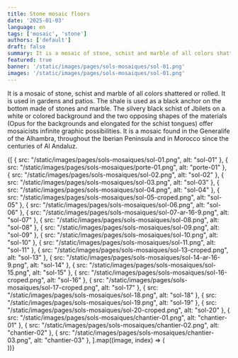 ```yaml
---
title: Stone mosaic floors
date: '2025-01-03'
language: en
tags: ['mosaic', 'stone']
authors: ['default']
draft: false
summary: It is a mosaic of stone, schist and marble of all colors shattered or rolled...
featured: true
banner: '/static/images/pages/sols-mosaiques/sol-01.png'
images: '/static/images/pages/sols-mosaiques/sol-01.png'
---
```

It is a mosaic of stone, schist and marble of all colors shattered or rolled. It is used in gardens and patios. The shale is used as a black anchor on the bottom made of stones and marble. The silvery black schist of Jbilets on a white or colored background and the two opposing shapes of the materials (Opus for the backgrounds and elongated for the schist tongues) offer mosaicists infinite graphic possibilities. It is a mosaic found in the Generalife of the Alhambra, throughout the Iberian Peninsula and in Morocco since the centuries of Al Andaluz.

<div className="grid grid-cols-1 md:grid-cols-2 lg:grid-cols-3 gap-2">
  {[
    { src: "/static/images/pages/sols-mosaiques/sol-01.png", alt: "sol-01" },
    { src: "/static/images/pages/sols-mosaiques/porte-01.png", alt: "porte-01" },
    { src: "/static/images/pages/sols-mosaiques/sol-02.png", alt: "sol-02" },
    { src: "/static/images/pages/sols-mosaiques/sol-03.png", alt: "sol-03" },
    { src: "/static/images/pages/sols-mosaiques/sol-04.png", alt: "sol-04" },
    { src: "/static/images/pages/sols-mosaiques/sol-05-croped.png", alt: "sol-05" },
    { src: "/static/images/pages/sols-mosaiques/sol-06.png", alt: "sol-06" },
    { src: "/static/images/pages/sols-mosaiques/sol-07-ar-16-9.png", alt: "sol-07" },
    { src: "/static/images/pages/sols-mosaiques/sol-08.png", alt: "sol-08" },
    { src: "/static/images/pages/sols-mosaiques/sol-09.png", alt: "sol-09" },
    { src: "/static/images/pages/sols-mosaiques/sol-10.png", alt: "sol-10" },
    { src: "/static/images/pages/sols-mosaiques/sol-11.png", alt: "sol-11" },
    { src: "/static/images/pages/sols-mosaiques/sol-13-croped.png", alt: "sol-13" },
    { src: "/static/images/pages/sols-mosaiques/sol-14-ar-16-9.png", alt: "sol-14" },
    { src: "/static/images/pages/sols-mosaiques/sol-15.png", alt: "sol-15" },
    { src: "/static/images/pages/sols-mosaiques/sol-16-croped.png", alt: "sol-16" },
    { src: "/static/images/pages/sols-mosaiques/sol-17-croped.png", alt: "sol-17" },
    { src: "/static/images/pages/sols-mosaiques/sol-18.png", alt: "sol-18" },
    { src: "/static/images/pages/sols-mosaiques/sol-19.png", alt: "sol-19" },
    { src: "/static/images/pages/sols-mosaiques/sol-20-croped.png", alt: "sol-20" },
    { src: "/static/images/pages/sols-mosaiques/chantier-01.png", alt: "chantier-01" },
    { src: "/static/images/pages/sols-mosaiques/chantier-02.png", alt: "chantier-02" },
    { src: "/static/images/pages/sols-mosaiques/chantier-03.png", alt: "chantier-03" },
  ].map((image, index) => (
    <div key={index} className="rounded-lg">
      <FancyBoxImage
        src={image.src}
        alt={image.alt}
        width={2912}
        height={1632}
        className="w-full h-full object-cover"
      />
    </div>
  ))}
</div>